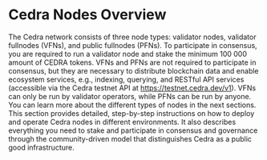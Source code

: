 # Cedra Nodes Overview


The Cedra network consists of three node types: validator nodes, validator fullnodes (VFNs), and public fullnodes (PFNs). To participate in consensus, you are required to run a validator node and stake the minimum 100 000 amount of CEDRA tokens. VFNs and PFNs are not required to participate in consensus, but they are necessary to distribute blockchain data and enable ecosystem services, e.g., indexing, querying, and RESTful API services (accessible via the Cedra testnet API at https://testnet.cedra.dev/v1). VFNs can only be run by validator operators, while PFNs can be run by anyone. You can learn more about the different types of nodes in the next sections. This section provides detailed, step-by-step instructions on how to deploy and operate Cedra nodes in different environments. It also describes everything you need to stake and participate in consensus and governance through the community-driven model that distinguishes Cedra as a public good infrastructure.

<CardList>
  <CardList.Card
    title="System Requirements"
    description="Hardware and software requirements for all node types"
    to="/nodes/requirements"
  />
  <CardList.Card
    title="Run a Validator Pool"
    description="Set up and manage a validator node to participate in consensus and earn rewards"
    to="/nodes/validator-setup"
  />
  <CardList.Card
    title="Run a Delegation Pool"
    description="Set up and manage a delegation pool validator where multiple users can combine their stakes"
    to="/nodes/delegation-pool-setup"
  />
  <CardList.Card
    title="Run a Full Node"
    description="Run a public full node to help distribute blockchain data"
    to="/nodes/full-node"
  />
</CardList>